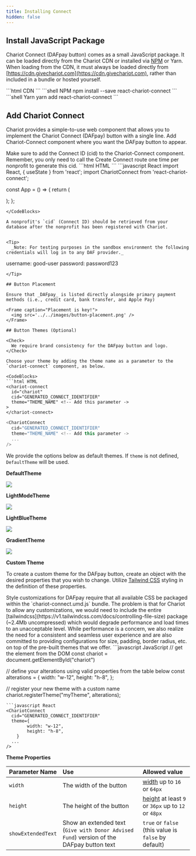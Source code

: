 ```yaml
---
title: Installing Connect
hidden: false
---
```


## Install JavaScript Package

Chariot Connect (DAFpay button) comes as a small JavaScript package.
It can be loaded directly from the Chariot CDN or installed via [NPM](https://www.npmjs.com/package/react-chariot-connect) or Yarn.
When loading from the CDN, it must always be loaded directly from [https://cdn.givechariot.com](https://cdn.givechariot.com), rather than included in a bundle or hosted yourself.

<CodeBlocks>
```html CDN
<script src="https://cdn.givechariot.com/chariot-connect.umd.js"></script>
```
```shell NPM
npm install --save react-chariot-connect
```
```shell Yarn
yarn add react-chariot-connect
```
</CodeBlocks>

## Add Chariot Connect

Chariot provides a simple-to-use web component that allows you to implement the Chariot Connect (DAFpay) button with a single line.
Add Chariot-Connect component where you want the DAFpay button to appear.

<Info> 
Make sure to add the Connect ID (cid) to the Chariot-Connect component. Remember, you only need to call the Create Connect route one time per nonprofit to generate this cid.
</Info>

<CodeBlocks>
```html HTML
<chariot-connect id="chariot" cid="GENERATED_CONNECT_IDENTIFIER"></chariot-connect>
```
```javascript React
import React, { useState } from 'react';
import ChariotConnect from 'react-chariot-connect';

const App = () => {
    return (
        <div>
            <ChariotConnect
                cid="GENERATED_CONNECT_IDENTIFIER"
            />
        </div>
    );
};
```
</CodeBlocks>

A nonprofit's `cid` (Connect ID) should be retrieved from your database after the nonprofit has been registered with Chariot.


<Tip>
  _Note: For testing purposes in the sandbox environment the following credentials will log in to any DAF provider._

  ```
  username: good-user
  password: password123
  ```
</Tip>

## Button Placement

Ensure that _DAFpay_ is listed directly alongside primary payment methods (i.e., credit card, bank transfer, and Apple Pay)

<Frame caption="Placement is key!">
    <img src='../../images/button-placement.png' />
</Frame>

## Button Themes (Optional)

<Check>
    We require brand consistency for the DAFpay button and logo.
</Check>

Choose your theme by adding the theme name as a parameter to the `chariot-connect` component, as below.

<CodeBlocks>
```html HTML
<chariot-connect 
	id="chariot" 
	cid="GENERATED_CONNECT_IDENTIFIER" 
	theme="THEME_NAME" <!-- Add this parameter ->
>
</chariot-connect>
```
```javascript React
<ChariotConnect 
  cid="GENERATED_CONNECT_IDENTIFIER" 
  theme="THEME_NAME" <!-- Add this parameter -> 
  ...
/>
```
</CodeBlocks>

We provide the options below as default themes. If `theme` is not defined, `DefaultTheme` will be used.

**DefaultTheme**

<img src='../../images/8155407-DefaultTheme.svg' />


**LightModeTheme**

<img src='../../images/a7b65c5-LightMode.svg' />


**LightBlueTheme**

<img src='../../images/9c06770-LightBlue.svg' />


**GradientTheme**

<img src='../../images/446fbf1-Gradient.svg' />

**Custom Theme**

To create a custom theme for the DAFpay button, create an object with the desired properties that you wish to change.
Utilize [Tailwind CSS](https://tailwindcss.com/) styling in the definition of these properties.

<Info title="Important Note for Style Customizations">  
 Style customizations for DAFpay require that all available CSS be packaged within the `chariot-connect.umd.js` bundle.
 The problem is that for Chariot to allow any customizations, we would need to include the entire [tailwindcss](https://v1.tailwindcss.com/docs/controlling-file-size) package (~2.4Mb uncompressed) which would degrade performance and load times to an unacceptable level.
 While performance is a concern, we also realize the need for a consistent and seamless user experience and are also committed to providing configurations for size, padding, border radius, etc. on top of the pre-built themes that we offer.
</Info>

<CodeBlocks>
```javascript JavaScript
// get the element from the DOM
const chariot = document.getElementById("chariot")

// define your alterations using valid properties from the table below
const alterations = {
	width: "w-12",
	height: "h-8",
};

// register your new theme with a custom name
chariot.registerTheme("myTheme", alterations);
```
```javascript React
<ChariotConnect 
  cid="GENERATED_CONNECT_IDENTIFIER" 
  theme={
        width: "w-12",
        height: "h-8",
    }
  ...
/>
```
</CodeBlocks>

**Theme Properties**

| Parameter Name     | Use                                                                                      | Allowed value                                                                             |
| :----------------- | :--------------------------------------------------------------------------------------- | :---------------------------------------------------------------------------------------- |
| `width`            | The width of the button                                                                  | [width](https://tailwindcss.com/docs/width) up to `16` or `64px`                          |
| `height`           | The height of the button                                                                 | [height](https://tailwindcss.com/docs/height) at least `9` or `36px` up to `12` or `48px` |
| `showExtendedText` | Show an extended text (`Give with Donor Advised Fund`) version of the DAFpay button text | `true` or `false` (this value is `false` by default)                                      |

